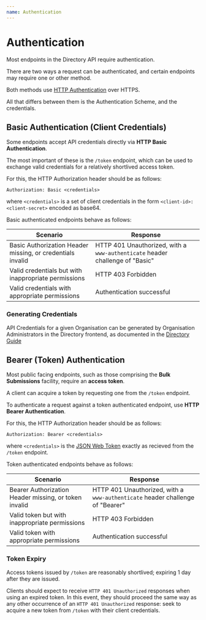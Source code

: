 ```yaml
---
name: Authentication
---
```


# Authentication

Most endpoints in the Directory API require authentication.

There are two ways a request can be authenticated, and certain endpoints may require one or other method.

Both methods use [HTTP Authentication](https://developer.mozilla.org/en-US/docs/Web/HTTP/Authentication) over HTTPS.

All that differs between them is the Authentication Scheme, and the credentials.

## Basic Authentication (Client Credentials)

Some endpoints accept API credentials directly via **HTTP Basic Authentication**.

The most important of these is the `/token` endpoint, which can be used to exchange valid credentials for a relatively shortlived access token.

For this, the HTTP Authorization header should be as follows:

```
Authorization: Basic <credentials>
```

where `<credentials>` is a set of client credentials in the form `<client-id>:<client-secret>` encoded as base64.

Basic authenticated endpoints behave as follows:

| Scenario                                                   | Response                                                                     |
| ---------------------------------------------------------- | ---------------------------------------------------------------------------- |
| Basic Authorization Header missing, or credentials invalid | HTTP 401 Unauthorized, with a `www-authenticate` header challenge of "Basic" |
| Valid credentials but with inappropriate permissions       | HTTP 403 Forbidden                                                           |
| Valid credentials with appropriate permissions             | Authentication successful                                                    |

### Generating Credentials

API Credentials for a given Organisation can be generated by Organisation Administrators in the Directory frontend, as documented in the [Directory Guide](../../directory-guide/bulk-submissions/api-credentials)

## Bearer (Token) Authentication

Most public facing endpoints, such as those comprising the **Bulk Submissions** facility, require an **access token**.

A client can acquire a token by requesting one from the `/token` endpoint.

To authenticate a request against a token authenticated endpoint, use **HTTP Bearer Authentication**.

For this, the HTTP Authorization header should be as follows:

```
Authorization: Bearer <credentials>
```

where `<credentials>` is the [JSON Web Token](https://jwt.io) exactly as recieved from the `/token` endpoint.

Token authenticated endpoints behave as follows:

| Scenario                                              | Response                                                                      |
| ----------------------------------------------------- | ----------------------------------------------------------------------------- |
| Bearer Authorization Header missing, or token invalid | HTTP 401 Unauthorized, with a `www-authenticate` header challenge of "Bearer" |
| Valid token but with inappropriate permissions        | HTTP 403 Forbidden                                                            |
| Valid token with appropriate permissions              | Authentication successful                                                     |

### Token Expiry

Access tokens issued by `/token` are reasonably shortlived; expiring 1 day after they are issued.

Clients should expect to receive `HTTP 401 Unauthorized` responses when using an expired token.
In this event, they should proceed the same way as any other occurrence of an `HTTP 401 Unauthorized` response:
seek to acquire a new token from `/token` with their client credentials.
